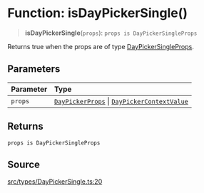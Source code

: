 # Function: isDayPickerSingle()

> **isDayPickerSingle**(`props`): `props is DayPickerSingleProps`

Returns true when the props are of type [DayPickerSingleProps](/api/latest/interfaces/DayPickerSingleProps.mdx).

## Parameters

| Parameter | Type |
| :------ | :------ |
| `props` | [`DayPickerProps`](/api/latest/type-aliases/DayPickerProps.mdx) \| [`DayPickerContextValue`](/api/latest/interfaces/DayPickerContextValue.mdx) |

## Returns

`props is DayPickerSingleProps`

## Source

[src/types/DayPickerSingle.ts:20](https://github.com/gpbl/react-day-picker/blob/6515ed496/src/types/DayPickerSingle.ts#L20)
